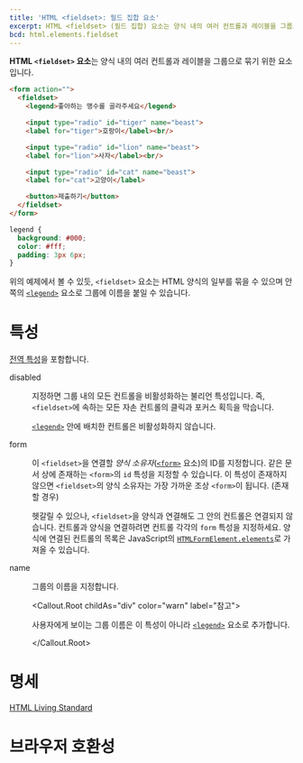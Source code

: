 ```yaml
---
title: 'HTML <fieldset>: 필드 집합 요소'
excerpt: HTML <fieldset> (필드 집합) 요소는 양식 내의 여러 컨트롤과 레이블을 그룹으로 묶기 위한 요소입니다.
bcd: html.elements.fieldset
---
```


**HTML `<fieldset>` 요소**는 양식 내의 여러 컨트롤과 레이블을 그룹으로 묶기 위한 요소입니다.

<HTMLDemo height={120}>

```html
<form action="">
  <fieldset>
    <legend>좋아하는 맹수를 골라주세요</legend>

    <input type="radio" id="tiger" name="beast">
    <label for="tiger">호랑이</label><br/>

    <input type="radio" id="lion" name="beast">
    <label for="lion">사자</label><br/>

    <input type="radio" id="cat" name="beast">
    <label for="cat">고양이</label>

    <button>제출하기</button>
  </fieldset>
</form>
```

```css
legend {
  background: #000;
  color: #fff;
  padding: 3px 6px;
}
```

</HTMLDemo>

위의 예제에서 볼 수 있듯, `<fieldset>` 요소는 HTML 양식의 일부를 묶을 수 있으며 안쪽의 [`<legend>`](./legend) 요소로 그룹에 이름을 붙일 수 있습니다.

# 특성

[전역 특성](/docs/Web/HTML/Global_attributes)을 포함합니다.

<dl>
<Term>disabled</Term>
<dd>

지정하면 그룹 내의 모든 컨트롤을 비활성화하는 불리언 특성입니다. 즉, `<fieldset>`에 속하는 모든 자손 컨트롤의 클릭과 포커스 획득을 막습니다.

[`<legend>`](./legend) 안에 배치한 컨트롤은 비활성화하지 않습니다.

</dd>

<Term>form</Term>
<dd>

이 `<fieldset>`을 연결할 _양식 소유자_([`<form>`](./form) 요소)의 ID를 지정합니다. 같은 문서 상에 존재하는 `<form>`의 `id` 특성을 지정할 수 있습니다. 이 특성이 존재하지 않으면 `<fieldset>`의 양식 소유자는 가장 가까운 조상 `<form>`이 됩니다. (존재할 경우)

헷갈릴 수 있으나, `<fieldset>`을 양식과 연결해도 그 안의 컨트롤은 연결되지 않습니다. 컨트롤과 양식을 연결하려면 컨트롤 각각의 `form` 특성을 지정하세요. 양식에 연결된 컨트롤의 목록은 JavaScript의 [`HTMLFormElement.elements`](https://developer.mozilla.org/en-US/docs/Web/API/HTMLFormElement/elements)로 가져올 수 있습니다.

</dd>

<Term>name</Term>
<dd>

그룹의 이름을 지정합니다.

<Callout.Root childAs="div" color="warn" label="참고">

사용자에게 보이는 그룹 이름은 이 특성이 아니라 [`<legend>`](./legend) 요소로 추가합니다.

</Callout.Root>

</dd>
</dl>

# 명세

[HTML Living Standard](https://html.spec.whatwg.org/multipage/forms.html#the-fieldset-element)

# 브라우저 호환성

<BrowserCompat data={bcd} />
